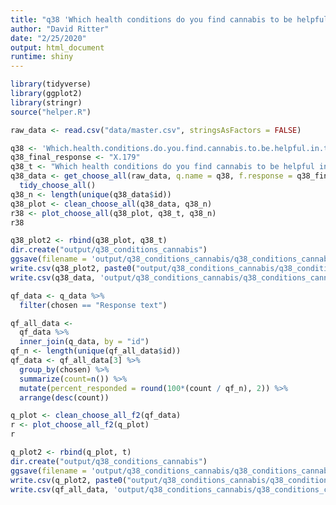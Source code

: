 ```yaml
---
title: "q38 'Which health conditions do you find cannabis to be helpful in treating? (Please select all that apply)'"
author: "David Ritter"
date: "2/25/2020"
output: html_document
runtime: shiny
---
```


```r
library(tidyverse)
library(ggplot2)
library(stringr)
source("helper.R")
```

```r
raw_data <- read.csv("data/master.csv", stringsAsFactors = FALSE)
```

```r
q38 <- 'Which.health.conditions.do.you.find.cannabis.to.be.helpful.in.treating...Please.select.all.that.apply.'
q38_final_response <- "X.179"
q38_t <- "Which health conditions do you find cannabis to be helpful in treating? (Please select all that apply)"
q38_data <- get_choose_all(raw_data, q.name = q38, f.response = q38_final_response) %>%
  tidy_choose_all()
q38_n <- length(unique(q38_data$id))
q38_plot <- clean_choose_all(q38_data, q38_n)
r38 <- plot_choose_all(q38_plot, q38_t, q38_n)
r38
```

```r
q38_plot2 <- rbind(q38_plot, q38_t)
dir.create("output/q38_conditions_cannabis")
ggsave(filename = 'output/q38_conditions_cannabis/q38_conditions_cannabis.png', plot = r38, device = 'png')
write.csv(q38_plot2, paste0("output/q38_conditions_cannabis/q38_conditions_cannabis_", q38_n,".csv"), row.names=F)
write.csv(q38_data, 'output/q38_conditions_cannabis/q38_conditions_cannabis_ids.csv', row.names = FALSE)
```




```r
qf_data <- q_data %>%
  filter(chosen == "Response text")
```

```r
qf_all_data <- 
  qf_data %>%
  inner_join(q_data, by = "id")
qf_n <- length(unique(qf_all_data$id))
qf_data <- qf_all_data[3] %>%
  group_by(chosen) %>%
  summarize(count=n()) %>%
  mutate(percent_responded = round(100*(count / qf_n), 2)) %>%
  arrange(desc(count))
```

```r
q_plot <- clean_choose_all_f2(qf_data)
r <- plot_choose_all_f2(q_plot)
r
```

```r
q_plot2 <- rbind(q_plot, t)
dir.create("output/q38_conditions_cannabis")
ggsave(filename = 'output/q38_conditions_cannabis/q38_conditions_cannabis.png', plot = r, device = 'png')
write.csv(q_plot2, paste0("output/q38_conditions_cannabis/q38_conditions_cannabis_", qf_n,".csv"), row.names=F)
write.csv(qf_all_data, 'output/q38_conditions_cannabis/q38_conditions_cannabis_ids.csv', row.names = FALSE)
```


